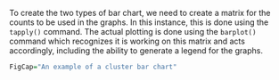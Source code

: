 To create the two types of bar chart, we need to create a matrix for the
counts to be used in the graphs. In this instance, this is done using
the `tapply()` command. The actual plotting is done using the
`barplot()` command which recognizes it is working on this
matrix and acts accordingly, including the ability to generate a legend
for the graphs.

```r
FigCap="An example of a cluster bar chart"
```
